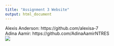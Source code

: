 ```yaml
---
title: "Assignment 3 Website"
output: html_document
---
```


Alexis Anderson: https://github.com/alexisa-7 
<br>
Adina Aamir: https://github.com/AdinaAamirNTRES 
<br>
![](https://cdn.britannica.com/89/131089-050-A4773446/flowers-garden-petunia.jpg)